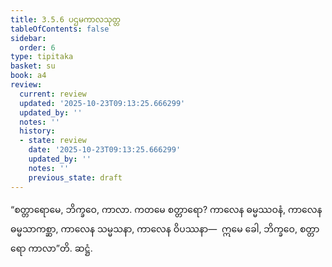 ```yaml
---
title: 3.5.6 ပဌမကာလသုတ္တ
tableOfContents: false
sidebar:
  order: 6
type: tipitaka
basket: su
book: a4
review:
  current: review
  updated: '2025-10-23T09:13:25.666299'
  updated_by: ''
  notes: ''
  history:
  - state: review
    date: '2025-10-23T09:13:25.666299'
    updated_by: ''
    notes: ''
    previous_state: draft
---
```



<ReviewStatus review={frontmatter.review} showDetails={true} />

<HypothesisAnnotation frontmatter={frontmatter} />

<DynamicBreadcrumb />

<Division number="146" book="a4" e="ch" v="15" p="457">

<Paragraph number="892" book="a4">
“စတ္တာရောမေ, ဘိက္ခဝေ, ကာလာ. ကတမေ စတ္တာရော? ကာလေန ဓမ္မဿဝနံ, ကာလေန ဓမ္မသာကစ္ဆာ, ကာလေန သမ္မသနာ, ကာလေန ဝိပဿနာ—  ဣမေ ခေါ, ဘိက္ခဝေ, စတ္တာရော ကာလာ”တိ.

</Paragraph>
</Division>

<Paragraph number="893" type="center" book="a4">
ဆဋ္ဌံ.
</Paragraph>